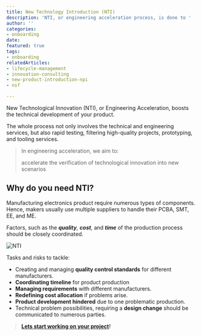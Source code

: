 ```yaml
---
title: New Technology Introduction (NTI)
description: 'NTI, or engineering acceleration process, is done to '
author: ''
categories:
- onboarding
date: 
featured: true
tags:
- onboarding
relatedArticles:
- lifecycle-management
- innovation-consulting
- new-product-introduction-npi
- nsf

---
```

New Technological Innovation (NTI), or Engineering Acceleration, boosts the technical development of your product.

The whole process not only involves the technical and engineering services, but also rapid testing, filtering high-quality projects, prototyping, and tooling services.

> In engineering acceleration, we aim to:
>
> accelerate the verification of technological innovation into new scenarios

## Why do you need NTI?

Manufacturing electronics product require numerous types of components. Hence, makers usually use multiple suppliers to handle their PCBA, SMT, EE, and ME.

Factors, such as the **_quality_**_, **cost**,_ and **_time_** of the production process should be closely coordinated.

![NTI](/images/nti-01.png "NTI")

Tasks and risks to tackle:

* Creating and managing **quality control standards** for different manufacturers.
* **Coordinating timeline** for product production
* **Managing requirements** with different manufacturers.
* **Redefining cost allocation** if problems arise.
* **Product development hindered** due to one problematic production.
* Technical problem possibilities, requiring a **design change** should be communicated to numerous parties.

> [**Lets start working on your project**]()**!**
